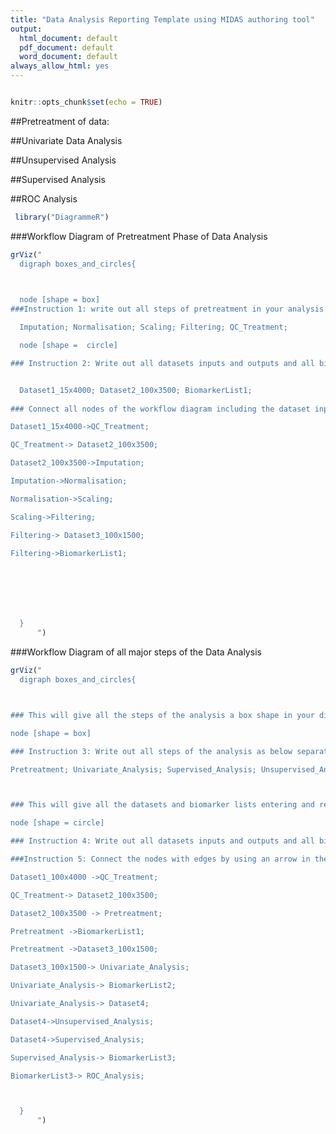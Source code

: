 ---
title: "Data Analysis Reporting Template using MIDAS authoring tool"
output:
  html_document: default
  pdf_document: default
  word_document: default
always_allow_html: yes
---
```{r}

```

```{r setup, include=FALSE}
knitr::opts_chunk$set(echo = TRUE)
```




##Pretreatment of data:

<!-- What are the dimensions of the dataset entering this phase of analysis?-->

<!-- What percentage of the data is Missing Values?-->

<!-- Is imputation (I) performed?-->

<!-- If yes describe method-->

<!-- Is normalisation (N) performed?-->

<!-- If yes describe method-->

<!-- Is transformation (T) performed?-->

<!-- If yes describe method-->

<!-- Is scaling (S)performed?-->

<!-- If yes describe method-->

<!-- Is filtering (F) applied to the dataset at this point?-->

<!-- If yes describe method-->

<!-- Is a QC (QC) method employed on the dataset-->

<!-- Please describe-->

<!-- Outline the order of the steps performed on the dataset: E.g. I-> T-> S->N->F->QC-->

<!--Have the dimensions of the dataset changed? If yes how and why?-->

<!--Provide the dimensions of the dataset at the end of the pretreatment phase.-->


<!--Provide details on the package or program used for this phase of the analysis-->

<!--If in house code is used provide it or a link to it and also the language the code is written in.-->


##Univariate Data Analysis

<!--What are the dimensions of the dataset entering this phase of analysis?-->

<!--Is univariate testing performed?-->

<!--If yes describe method-->

<!--Is multiple testing correction employed with this method?-->

<!--If yes describe method-->

<!--Are other methods of univariate testing performed?-->

<!--If yes describe methods

<!--Are multiple testing correction employed with these methods?

<!--If yes describe method-->

<!--Pleasre report p-values and adjusted p-values.-->

<!--Please report test statistics and confidence intervals.-->

<!--Have the dimensions of the dataset changed? If yes how and why?-->

<!--Provide the dimensions of the dataset at the end of univariate analysis.-->

<!--Provide details on the package or program used for this phase of the analysis-->

<!--If in house code is used provide it or a link to it and also the language the code is written in.-->

<!--If a list of potential biomarkers is produced at this point please state this explicitly.-->



##Unsupervised Analysis

<!--What are the dimensions of the dataset entering this phase of the analysis?-->

<!--Are unsupervised methods employed for visualisation and/ or data reduction and/or correlation analysis?-->

<!--If yes describe method.-->

<!--Are unsupervised analysis methods used for clustering.-->

<!--If yes describe and provide distance metric.-->

<!--Have the dimensions of the dataset changed at the end of this step? If yes, how and why?-->

<!--Provide the dimensions of the dataset at the end of unsupervised analysis.-->

<!--Provide details on the package or program used for this phase of the analysis-->

<!--If in house code is used provide it or a link to it and also the language it is written in.-->

<!--If a list of potential biomarkers is produced at this point please state this explicitly.-->

##Supervised Analysis

<!--What are the dimensions of the dataset at this point?-->

<!--Are supervised methods employed?.-->

<!--If yes describe the supervised analysis described fully enough to allow imitation of the exact procedure. This  would require reporting all the following information: all parameters; details of how data is split; details of how internal validation is conducted (i.e. Cross Validation); details of how meta-parameter optimization is performed; details about the chosen metric for assessing the predictive ability of the model and finally the overall description of the workflow.-->

<!--Is more than one supervised method employed?-->

<!--If yes describe the implemention of the other alorithm(s) fully enough to allow imitation of the exact procedure. This  would require reporting all the following information: all parameters; details of how data is split; details of how internal validation is conducted (i.e. Cross Validation); details of how meta-parameter optimization is performed; details about the chosen metric for assessing the predictive ability of the model and finally the overall description of the workflow-->

<!--Is external validation employed?.-->

<!--If yes describe source of external data. Is the data from the same location/ lab/timeline?.-->

<!--Provide a confusion matrix of results..-->

<!--Are potential biomarkers identified? If yes, list them.-->

<!--Have the dimensions of the dataset changed? If yes how and why?-->

<!--Provide the dimensions of the dataset at the end of supervised analysis.-->

<!--Provide details on the package or program used for this phase of the analysis-->

<!--If in house code is used provide it or a link to it and also the language the code is written in.-->

<!--If a list of potential biomarkers is produced at this point please state this explicitly.-->

##ROC Analysis

<!--Is ROC analysis performed on the identified putative biomarkers?-->

<!--If yes please report on AUC sensitivity and specificity-->

<!--Provide details on the package or program used for this phase of the analysis-->

<!--If in house code is used provide it or a link to it and also the language the code is written in.-->









```{r include=FALSE}
 library("DiagrammeR")

```



###Workflow Diagram of Pretreatment Phase of Data Analysis
<!--Below you will be instructed to enter the steps of the pretreatment phase of analysis so that they will become nodes of your workflow diagram. You will also be asked to differentiate between the different datasets at each point -->

```{r pressure, echo=FALSE}
grViz("
  digraph boxes_and_circles{
  


  node [shape = box]
###Instruction 1: write out all steps of pretreatment in your analysis as below separated by semicolon, delete or add to this list as appropriate

  Imputation; Normalisation; Scaling; Filtering; QC_Treatment;

  node [shape =  circle]

### Instruction 2: Write out all datasets inputs and outputs and all biomarker lists created at the pretreatment stage, include the dimensions of the input and output datasets in the name, in the following format...dataset#_NxM, where # is the unique identifier of the dataset which is the input or output at that point in the analysis, where N is the number of samples (rows) in the dataset and where m is the number of variables or peaks (columns) in the dataset at that point in the analysis. Delete or add to this list as appropriate


  Dataset1_15x4000; Dataset2_100x3500; BiomarkerList1;
 
### Connect all nodes of the workflow diagram including the dataset inputs and outputs as steps in the diagram, as below 

Dataset1_15x4000->QC_Treatment; 

QC_Treatment-> Dataset2_100x3500; 

Dataset2_100x3500->Imputation; 

Imputation->Normalisation; 

Normalisation->Scaling;

Scaling->Filtering; 

Filtering-> Dataset3_100x1500; 

Filtering->BiomarkerList1;







  }
      ")

```

###Workflow Diagram of all major steps of the Data Analysis




```{r  echo=FALSE}
grViz("
  digraph boxes_and_circles{



### This will give all the steps of the analysis a box shape in your diagram

node [shape = box]

### Instruction 3: Write out all steps of the analysis as below separated by semicolon

Pretreatment; Univariate_Analysis; Supervised_Analysis; Unsupervised_Analysis;ROC_Analysis;



### This will give all the datasets and biomarker lists entering and resulting from the analysis a circle shape in your diagram

node [shape = circle]

### Instruction 4: Write out all datasets inputs and outputs and all biomarker lists created at the pretreatment stage, include the dimensions of the input and output datasets in the name, in the following format...dataset#_NxM, where # is the unique identifier of the dataset which is the input or output at that point in the analysis, where N is the number of samples (rows) in the dataset and where m is the number of variables or peaks (columns) in the dataset at that point in the analysis. Delete or add to this list as appropriateDataset1_100x4000;  BiomarkerList1; Dataset3_100x1500; BiomarkerList2; BiomarkerList3;  Dataset4;Dataset2_100x3500;

###Instruction 5: Connect the nodes with edges by using an arrow in the following way

Dataset1_100x4000 ->QC_Treatment;

QC_Treatment-> Dataset2_100x3500; 

Dataset2_100x3500 -> Pretreatment;

Pretreatment ->BiomarkerList1;

Pretreatment ->Dataset3_100x1500;

Dataset3_100x1500-> Univariate_Analysis;

Univariate_Analysis-> BiomarkerList2;

Univariate_Analysis-> Dataset4;

Dataset4->Unsupervised_Analysis;

Dataset4->Supervised_Analysis;

Supervised_Analysis-> BiomarkerList3;

BiomarkerList3-> ROC_Analysis;



  }
      ")

```






